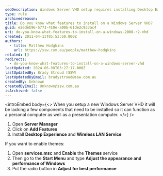```yaml
---
seoDescription: Windows Server VHD setup requires installing Desktop Experience and Wireless LAN Service through Server Manager to enable themes and optimize performance.
type: rule
archivedreason:
title: Do you know what features to install on a Windows Server VHD?
guid: e2edeb96-6771-410e-a00b-61de2c933ac4
uri: do-you-know-what-features-to-install-on-a-windows-2008-r2-vhd
created: 2011-04-13T05:53:50.000Z
authors:
  - title: Matthew Hodgkins
    url: https://ssw.com.au/people/matthew-hodgkins
related: []
redirects:
  - do-you-know-what-features-to-install-on-a-windows-server-vhd
lastUpdated: 2024-06-08T03:27:17.000Z
lastUpdatedBy: Brady Stroud [SSW]
lastUpdatedByEmail: bradystroud@ssw.com.au
createdBy: Unknown
createdByEmail: Unknown@ssw.com.au
isArchived: false
---
```


<introEmbed
  body={<>
When you setup a new Windows Server VHD it will be lacking a few components that need to be installed so it can function as a personal computer as well as a presentation computer.
  </>}
/>
1. Open **Server Manager**
2. Click on **Add Features**
3. Install **Desktop Experience** and **Wireless LAN Service**

If you want to enable themes:

1. Open **services.msc** and **Enable** the **Themes** service
2. Then go to the **Start Menu** and type **Adjust the appearance and performance of Windows**
3. Put the radio button in **Adjust for best performance**
